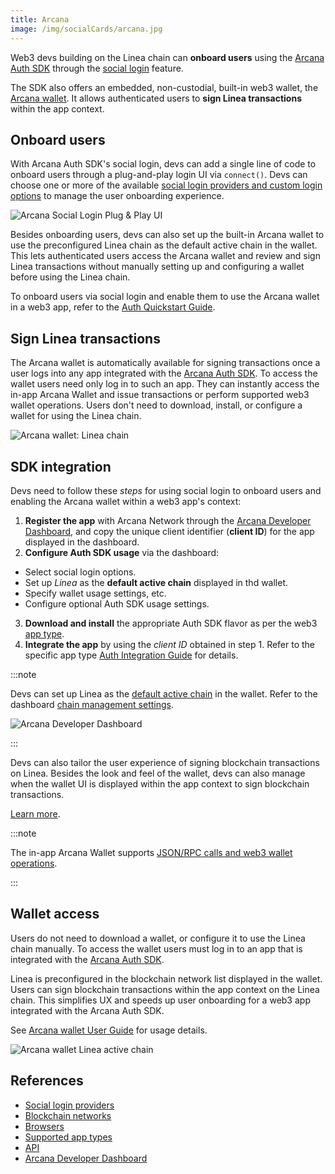 ```yaml
---
title: Arcana
image: /img/socialCards/arcana.jpg
---
```


Web3 devs building on the Linea chain can **onboard users** using the [Arcana Auth SDK](https://arcana.network/auth) through the [social login](https://docs.arcana.network/concepts/social-login) feature. 

The SDK also offers an embedded, non-custodial, built-in web3 wallet, the [Arcana wallet](https://docs.arcana.network/concepts/anwallet/). It allows authenticated users to **sign Linea transactions** within the app context. 

## Onboard users

With Arcana Auth SDK's social login, devs can add a single line of code to onboard users through a plug-and-play login UI via `connect()`. Devs can choose one or more of the available [social login providers and custom login options](https://docs.arcana.network/setup/config-auth/) to manage the user onboarding experience. 

<div class="center-container">
  <div class="img-large">
      <img 
            src="/img/get_started/tooling/social_login/arcana/arcana_social_pnp_modal.png"
            alt="Arcana Social Login Plug & Play UI"
      />
  </div>
</div>

Besides onboarding users, devs can also set up the built-in Arcana wallet to use the preconfigured Linea chain as the default active chain in the wallet. This lets authenticated users access the Arcana wallet and review and sign Linea transactions without manually setting up and configuring a wallet before using the Linea chain.  

To onboard users via social login and enable them to use the Arcana wallet in a web3 app, refer to the [Auth Quickstart Guide](https://docs.arcana.network/quick-start/). 

## Sign Linea transactions

The Arcana wallet is automatically available for signing transactions once a user logs into any app integrated with the [Arcana Auth SDK](https://docs.arcana.network/concepts/authsdk). To access the wallet users need only log in to such an app. They can instantly access the in-app Arcana Wallet and issue transactions or perform supported web3 wallet operations. Users don't need to download, install, or configure a wallet for using the Linea chain.

<div class="center-container">
  <div class="img-large">
      <img 
            src="/img/get_started/tooling/social_login/arcana/arcana_wallet_linea_chain.png"
            alt="Arcana wallet: Linea chain"
      />
  </div>
</div>

## SDK integration

Devs need to follow these *steps* for using social login to onboard users and enabling the Arcana wallet within a web3 app's context:

1. **Register the app** with Arcana Network through the [Arcana Developer Dashboard](https://dashboard.arcana.network/), and copy the unique client identifier (**client ID**) for the app displayed in the dashboard.
2. **Configure Auth SDK usage** via the dashboard:
  - Select social login options.
  - Set up *Linea* as the **default active chain** displayed in thd wallet.
  - Specify wallet usage settings, etc.
  - Configure optional Auth SDK usage settings.
3. **Download and install** the appropriate Auth SDK flavor as per the web3 [app type](https://docs.arcana.network/sdk-installation). 
4. **Integrate the app** by using the *client ID* obtained in step 1. Refer to the specific app type [Auth Integration Guide](https://docs.arcana.network/auth/integrate/wagmi/) for details.

:::note

Devs can set up Linea as the [default active chain](https://docs.arcana.network/setup/config-dapp-with-db/) in the wallet. Refer to the dashboard [chain management settings](https://docs.arcana.network/setup/config-wallet-chains/#evm-chains). 

<div class="center-container">
  <div class="img-large">
      <img 
            src="/img/get_started/tooling/social_login/arcana/dashboard_setup.gif"
            alt="Arcana Developer Dashboard"
      />
  </div>
</div>

:::

Devs can also tailor the user experience of signing blockchain transactions on Linea. Besides the look and feel of the wallet, devs can also manage when the wallet UI is displayed within the app context to sign blockchain 
transactions.

[Learn more](https://docs.arcana.network/user-guides/wallet-ui/).

:::note

The in-app Arcana Wallet supports [JSON/RPC calls and web3 wallet operations](https://docs.arcana.network/auth/web3-ops/evm/).

:::

## Wallet access

Users do not need to download a wallet, or configure it to use the Linea chain manually. To access the wallet users must log in to an app that is integrated with the [Arcana Auth SDK](https://arcana.network/auth).

Linea is preconfigured in the blockchain network list displayed in the wallet. Users can sign blockchain transactions within the app context on the Linea chain. This simplifies UX and speeds up user onboarding for a web3 app integrated with the Arcana Auth SDK. 

See [Arcana wallet User Guide](https://docs.arcana.network/user-guides/wallet-ui/) for usage details.


<div class="center-container">
  <div class="img-large">
      <img 
            src="/img/get_started/tooling/social_login/arcana/arcana_wallet_linea.gif"
            alt="Arcana wallet Linea active chain "
      />
  </div>
</div>

## References

* [Social login providers](https://docs.arcana.network/web3-stack/auth/)
* [Blockchain networks](https://docs.arcana.network/web3-stack/chains/)
* [Browsers](https://docs.arcana.network/web3-stack/browsers/)
* [Supported app types](https://docs.arcana.network/web3-stack/apps/)
* [API](https://docs.arcana.network/auth/auth-usage-guide/)
* [Arcana Developer Dashboard](https://dashboard.arcana.network/)
